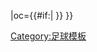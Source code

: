 {{fb team |t=費德列斯達 |tan=費德列斯達足球會 |tc=NOR |abb={{#if:{{{abb|}}}|FFK{{0}}}} |oc={{#if:{{{oc|}}}|{{{oc}}} }} }}<!--
--><noinclude>[[Category:足球模板]]</noinclude>